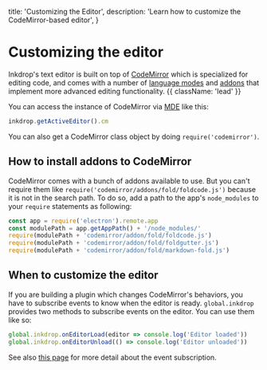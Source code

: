   title: 'Customizing the Editor',
  description:
    'Learn how to customize the CodeMirror-based editor',
}

# Customizing the editor

Inkdrop's text editor is built on top of [CodeMirror](https://codemirror.net/) which is specialized for editing code, and comes with a number of [language modes](https://codemirror.net/mode/index.html) and [addons](https://codemirror.net/doc/manual.html#addons) that implement more advanced editing functionality. {{ className: 'lead' }}

You can access the instance of CodeMirror via [MDE](/reference/mde) like this:

```js
inkdrop.getActiveEditor().cm
```

You can also get a CodeMirror class object by doing `require('codemirror')`.

## How to install addons to CodeMirror

CodeMirror comes with a bunch of addons available to use.
But you can't require them like `require('codemirror/addons/fold/foldcode.js')` because it is not in the search path.
To do so, add a path to the app's `node_modules` to your `require` statements as following:

```js
const app = require('electron').remote.app
const modulePath = app.getAppPath() + '/node_modules/'
require(modulePath + 'codemirror/addon/fold/foldcode.js')
require(modulePath + 'codemirror/addon/fold/foldgutter.js')
require(modulePath + 'codemirror/addon/fold/markdown-fold.js')
```

## When to customize the editor

If you are building a plugin which changes CodeMirror's behaviors, you have to subscribe events to know when the editor is ready.
`global.inkdrop` provides two methods to subscribe events on the editor. You can use them like so:

```js
global.inkdrop.onEditorLoad(editor => console.log('Editor loaded'))
global.inkdrop.onEditorUnload(() => console.log('Editor unloaded'))
```

See also [this page](/reference/environment#event-subscription) for more detail about the event subscription.
